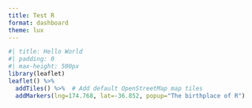 ```yaml
---
title: Test R
format: dashboard
theme: lux
---
```


```r
#| title: Hello World
#| padding: 0
#| max-height: 500px
library(leaflet)
leaflet() %>%
  addTiles() %>%  # Add default OpenStreetMap map tiles
  addMarkers(lng=174.768, lat=-36.852, popup="The birthplace of R")
```

